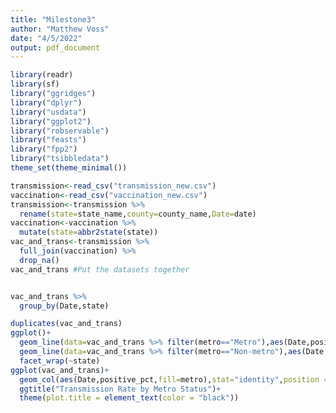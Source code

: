 ```yaml
---
title: "Milestone3"
author: "Matthew Voss"
date: "4/5/2022"
output: pdf_document
---
```


```r
library(readr)
library(sf)
library("ggridges")
library("dplyr")
library("usdata")
library("ggplot2")
library("robservable")
library("feasts")
library("fpp2")
library("tsibbledata")
theme_set(theme_minimal())
```

```r
transmission<-read_csv("transmission_new.csv")
vaccination<-read_csv("vaccination_new.csv")
transmission<-transmission %>% 
  rename(state=state_name,county=county_name,Date=date)
vaccination<-vaccination %>% 
  mutate(state=abbr2state(state))
vac_and_trans<-transmission %>% 
  full_join(vaccination) %>% 
  drop_na()
vac_and_trans #Put the datasets together
```

```r

```

```r
vac_and_trans %>% 
  group_by(Date,state)

duplicates(vac_and_trans)
ggplot()+
  geom_line(data=vac_and_trans %>% filter(metro=="Metro"),aes(Date,positive_pct,group=county),col="green")+
  geom_line(data=vac_and_trans %>% filter(metro=="Non-metro"),aes(Date,positive_pct,group=county),col="blue")+
  facet_wrap(~state)
ggplot(vac_and_trans)+
  geom_col(aes(Date,positive_pct,fill=metro),stat="identity",position = "dodge")+
  ggtitle("Transmission Rate by Metro Status")+
  theme(plot.title = element_text(color = "black"))
```





